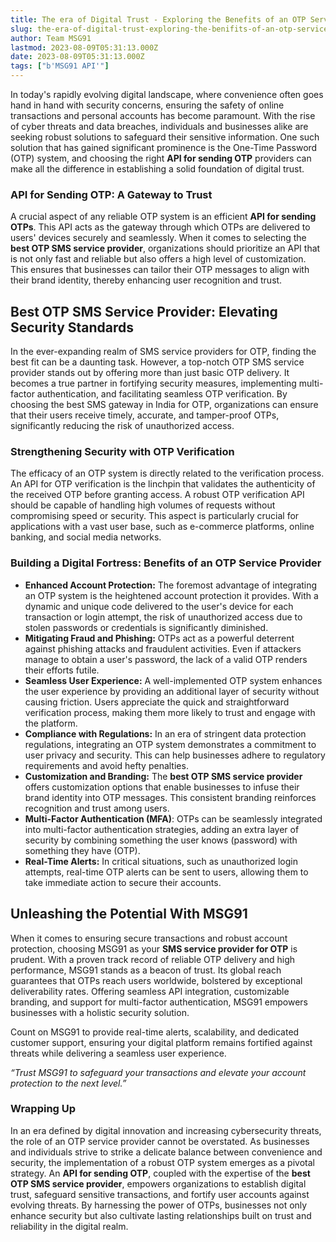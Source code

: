 ```yaml
---
title: The era of Digital Trust - Exploring the Benefits of an OTP Service Provider for Secure Transaction and Account Protection
slug: the-era-of-digital-trust-exploring-the-benifits-of-an-otp-service-provider-for-secure-transaction-and-account-protection
author: Team MSG91
lastmod: 2023-08-09T05:31:13.000Z
date: 2023-08-09T05:31:13.000Z
tags: ["b'MSG91 API'"]
---
```


In today's rapidly evolving digital landscape, where convenience often goes hand in hand with security concerns, ensuring the safety of online transactions and personal accounts has become paramount. With the rise of cyber threats and data breaches, individuals and businesses alike are seeking robust solutions to safeguard their sensitive information. One such solution that has gained significant prominence is the One-Time Password (OTP) system, and choosing the right **API for sending OTP** providers can make all the difference in establishing a solid foundation of digital trust.

### API for Sending OTP: A Gateway to Trust

A crucial aspect of any reliable OTP system is an efficient **API for sending OTPs**. This API acts as the gateway through which OTPs are delivered to users' devices securely and seamlessly. When it comes to selecting the **best OTP SMS service provider**, organizations should prioritize an API that is not only fast and reliable but also offers a high level of customization. This ensures that businesses can tailor their OTP messages to align with their brand identity, thereby enhancing user recognition and trust.

**Best OTP SMS Service Provider: Elevating Security Standards**
---------------------------------------------------------------

In the ever-expanding realm of SMS service providers for OTP, finding the best fit can be a daunting task. However, a top-notch OTP SMS service provider stands out by offering more than just basic OTP delivery. It becomes a true partner in fortifying security measures, implementing multi-factor authentication, and facilitating seamless OTP verification. By choosing the best SMS gateway in India for OTP, organizations can ensure that their users receive timely, accurate, and tamper-proof OTPs, significantly reducing the risk of unauthorized access.

### Strengthening Security with OTP Verification

The efficacy of an OTP system is directly related to the verification process. An API for OTP verification is the linchpin that validates the authenticity of the received OTP before granting access. A robust OTP verification API should be capable of handling high volumes of requests without compromising speed or security. This aspect is particularly crucial for applications with a vast user base, such as e-commerce platforms, online banking, and social media networks.

### Building a Digital Fortress: Benefits of an OTP Service Provider

* **Enhanced Account Protection:** The foremost advantage of integrating an OTP system is the heightened account protection it provides. With a dynamic and unique code delivered to the user's device for each transaction or login attempt, the risk of unauthorized access due to stolen passwords or credentials is significantly diminished.
* **Mitigating Fraud and Phishing:** OTPs act as a powerful deterrent against phishing attacks and fraudulent activities. Even if attackers manage to obtain a user's password, the lack of a valid OTP renders their efforts futile.
* **Seamless User Experience:** A well-implemented OTP system enhances the user experience by providing an additional layer of security without causing friction. Users appreciate the quick and straightforward verification process, making them more likely to trust and engage with the platform.
* **Compliance with Regulations:** In an era of stringent data protection regulations, integrating an OTP system demonstrates a commitment to user privacy and security. This can help businesses adhere to regulatory requirements and avoid hefty penalties.
* **Customization and Branding:** The **best OTP SMS service provider** offers customization options that enable businesses to infuse their brand identity into OTP messages. This consistent branding reinforces recognition and trust among users.
* **Multi-Factor Authentication (MFA)**: OTPs can be seamlessly integrated into multi-factor authentication strategies, adding an extra layer of security by combining something the user knows (password) with something they have (OTP).
* **Real-Time Alerts:** In critical situations, such as unauthorized login attempts, real-time OTP alerts can be sent to users, allowing them to take immediate action to secure their accounts.

**Unleashing the Potential With MSG91**
---------------------------------------

When it comes to ensuring secure transactions and robust account protection, choosing MSG91 as your **SMS service provider for OTP** is prudent. With a proven track record of reliable OTP delivery and high performance, MSG91 stands as a beacon of trust. Its global reach guarantees that OTPs reach users worldwide, bolstered by exceptional deliverability rates. Offering seamless API integration, customizable branding, and support for multi-factor authentication, MSG91 empowers businesses with a holistic security solution.   
  
Count on MSG91 to provide real-time alerts, scalability, and dedicated customer support, ensuring your digital platform remains fortified against threats while delivering a seamless user experience.

*“Trust MSG91 to safeguard your transactions and elevate your account protection to the next level.”*

### Wrapping Up

In an era defined by digital innovation and increasing cybersecurity threats, the role of an OTP service provider cannot be overstated. As businesses and individuals strive to strike a delicate balance between convenience and security, the implementation of a robust OTP system emerges as a pivotal strategy. An **API for sending OTP**, coupled with the expertise of the **best OTP SMS service provider**, empowers organizations to establish digital trust, safeguard sensitive transactions, and fortify user accounts against evolving threats. By harnessing the power of OTPs, businesses not only enhance security but also cultivate lasting relationships built on trust and reliability in the digital realm.

  


  


